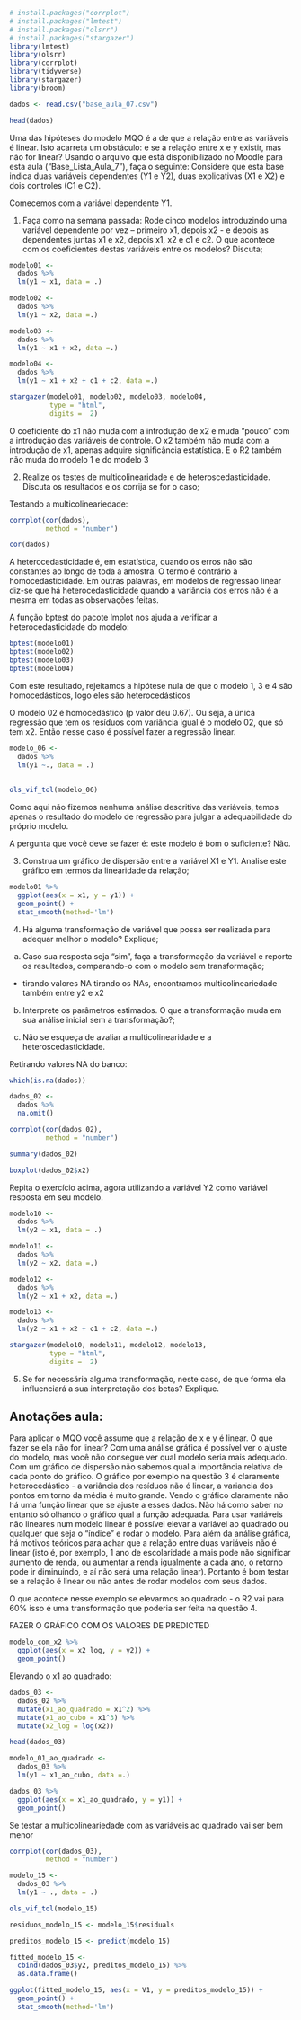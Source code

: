 ```{r message=FALSE, warning=FALSE, include=FALSE}
# install.packages("corrplot")
# install.packages("lmtest")
# install.packages("olsrr")
# install.packages("stargazer")
library(lmtest)
library(olsrr)
library(corrplot)
library(tidyverse)
library(stargazer)
library(broom)
```

```{r message=FALSE, warning=FALSE, include=FALSE}
dados <- read.csv("base_aula_07.csv")
```

```{r message=FALSE, warning=FALSE, include=FALSE}
head(dados)
```

Uma das hipóteses do modelo MQO é a de que a relação entre as variáveis é linear. Isto acarreta um obstáculo: e se a relação entre x e y existir, mas não for linear?
Usando o arquivo que está disponibilizado no Moodle para esta aula (“Base_Lista_Aula_7”), faça o seguinte:
Considere que esta base indica duas variáveis dependentes (Y1 e Y2), duas explicativas (X1 e X2) e dois controles (C1 e C2). 

Comecemos com a variável dependente Y1.

1)	Faça como na semana passada: Rode cinco modelos introduzindo uma variável dependente por vez – primeiro x1, depois x2 - e depois as dependentes juntas x1 e x2, depois x1, x2 e c1 e c2. O que acontece com os coeficientes destas variáveis entre os modelos? Discuta;


```{r message=FALSE, warning=FALSE, include=FALSE, paged.print=FALSE}
modelo01 <- 
  dados %>% 
  lm(y1 ~ x1, data = .)

modelo02 <- 
  dados %>% 
  lm(y1 ~ x2, data =.)

modelo03 <- 
  dados %>% 
  lm(y1 ~ x1 + x2, data =.)

modelo04 <- 
  dados %>% 
  lm(y1 ~ x1 + x2 + c1 + c2, data =.)

```

```{r echo=FALSE, message=FALSE, warning=FALSE, paged.print=TRUE, results='asis'}
stargazer(modelo01, modelo02, modelo03, modelo04, 
          type = "html",
          digits =  2)
```


O coeficiente do x1 não muda com a introdução de x2 e muda "pouco" com a introdução das variáveis de controle.
O x2 também não muda com a introdução de x1, apenas adquire significância estatística.
E o R2 também não muda do modelo 1 e do modelo 3




2)	Realize os testes de multicolinearidade e de heteroscedasticidade. Discuta os resultados e os corrija se for o caso;


Testando a multicolineariedade:
```{r echo=FALSE, message=FALSE, warning=FALSE, paged.print=TRUE}
corrplot(cor(dados), 
         method = "number")
```


```{r include=FALSE}
cor(dados)
```




A heterocedasticidade é, em estatística, quando os erros não são constantes ao longo de toda a amostra. O termo é contrário à homocedasticidade. Em outras palavras, em modelos de regressão linear diz-se que há heterocedasticidade quando a variância dos erros não é a mesma em todas as observações feitas.


A função bptest do pacote lmplot nos ajuda a verificar a heterocedasticidade do modelo:

```{r echo=TRUE}
bptest(modelo01)
bptest(modelo02)
bptest(modelo03)
bptest(modelo04)
```


Com este resultado, rejeitamos a hipótese nula de que o modelo 1, 3 e 4 são homocedásticos, logo eles são heterocedásticos

O modelo 02 é homocedástico (p valor deu 0.67). Ou seja, a única regressão que tem os resíduos com variância igual é o modelo 02, que só tem x2. Então nesse caso é possível fazer a regressão linear.



```{r message=FALSE, warning=FALSE, include=FALSE}
modelo_06 <- 
  dados %>% 
  lm(y1 ~., data = .)
  
  
ols_vif_tol(modelo_06)
```


Como aqui não fizemos nenhuma análise descritiva das variáveis, temos apenas o resultado do modelo de regressão para julgar a adequabilidade do próprio modelo.


A pergunta que você deve se fazer é: este modelo é bom o suficiente? Não.


3)	Construa um gráfico de dispersão entre a variável X1 e Y1. Analise este gráfico em termos da linearidade da relação;

```{r}
modelo01 %>% 
  ggplot(aes(x = x1, y = y1)) +
  geom_point() + 
  stat_smooth(method='lm')
```


4)	Há alguma transformação de variável que possa ser realizada para adequar melhor o modelo? Explique;

a.	Caso sua resposta seja “sim”, faça a transformação da variável e reporte os resultados, comparando-o com o modelo sem transformação;

- tirando valores NA
tirando os NAs, encontramos multicolineariedade também entre y2 e x2

b.	Interprete os parâmetros estimados. O que a transformação muda em sua análise inicial sem a transformação?;


c.	Não se esqueça de avaliar a multicolinearidade e a heteroscedasticidade.


Retirando valores NA do banco:
```{r include=FALSE}
which(is.na(dados))
```

```{r include=FALSE}
dados_02 <- 
  dados %>% 
  na.omit()
```

```{r echo=FALSE, message=FALSE, warning=FALSE, paged.print=TRUE}
corrplot(cor(dados_02), 
         method = "number")
```

```{r include=FALSE}
summary(dados_02)

boxplot(dados_02$x2)
```

Repita o exercício acima, agora utilizando a variável Y2 como variável resposta em seu modelo.

```{r message=FALSE, warning=FALSE, include=FALSE}
modelo10 <- 
  dados %>% 
  lm(y2 ~ x1, data = .)

modelo11 <- 
  dados %>% 
  lm(y2 ~ x2, data =.)

modelo12 <- 
  dados %>% 
  lm(y2 ~ x1 + x2, data =.)

modelo13 <- 
  dados %>% 
  lm(y2 ~ x1 + x2 + c1 + c2, data =.)

```


```{r paged.print=TRUE, results='asis'}
stargazer(modelo10, modelo11, modelo12, modelo13, 
          type = "html",
          digits =  2)
```


5)	Se for necessária alguma transformação, neste caso, de que forma ela influenciará a sua interpretação dos betas? Explique.


## Anotações aula:
Para aplicar o MQO você assume que a relação de x e y é linear. O que fazer se ela não for linear?
Com uma análise gráfica é possível ver o ajuste do modelo, mas você não consegue ver qual modelo seria mais adequado. 
Com um gráfico de dispersão não sabemos qual a importância relativa de cada ponto do gráfico.
O gráfico por exemplo na questão 3 é claramente heterocedástico - a variância dos resíduos não é linear, a variancia dos pontos em torno da média é muito grande. Vendo o gráfico claramente não há uma função linear que se ajuste a esses dados. Não há como saber no entanto só olhando o gráfico qual a função adequada. 
Para usar variáveis não lineares num modelo linear é possível elevar a variável ao quadrado ou qualquer que seja o "índice" e rodar o modelo.
Para além da análise gráfica, há motivos teóricos para achar que a relação entre duas variáveis não é linear (isto é, por exemplo, 1 ano de escolaridade a mais pode não significar aumento de renda, ou aumentar a renda igualmente a cada ano, o retorno pode ir diminuindo, e aí não será uma relação linear).
Portanto é bom testar se a relação é linear ou não antes de rodar modelos com seus dados. 

O que acontece nesse exemplo se elevarmos ao quadrado - o R2 vai para 60% isso é uma transformação que poderia ser feita na questão 4.

FAZER O GRÁFICO COM OS VALORES DE PREDICTED

```{r}
modelo_com_x2 %>% 
  ggplot(aes(x = x2_log, y = y2)) +
  geom_point()
```

Elevando o x1 ao quadrado:
```{r message=FALSE, warning=FALSE, include=FALSE}
dados_03 <- 
  dados_02 %>% 
  mutate(x1_ao_quadrado = x1^2) %>% 
  mutate(x1_ao_cubo = x1^3) %>% 
  mutate(x2_log = log(x2))

head(dados_03)
```

```{r}
modelo_01_ao_quadrado <- 
  dados_03 %>% 
  lm(y1 ~ x1_ao_cubo, data =.)
```

```{r}
dados_03 %>% 
  ggplot(aes(x = x1_ao_quadrado, y = y1)) +
  geom_point()
```



Se testar a multicolineariedade com as variáveis ao quadrado vai ser bem menor

```{r}
corrplot(cor(dados_03), 
         method = "number")
```

```{r}
modelo_15 <- 
  dados_03 %>% 
  lm(y1 ~ ., data = .)
```

```{r}
ols_vif_tol(modelo_15)
```

```{r}
residuos_modelo_15 <- modelo_15$residuals

preditos_modelo_15 <- predict(modelo_15)

fitted_modelo_15 <- 
  cbind(dados_03$y2, preditos_modelo_15) %>%
  as.data.frame()

ggplot(fitted_modelo_15, aes(x = V1, y = preditos_modelo_15)) +
  geom_point() + 
  stat_smooth(method='lm')
```

